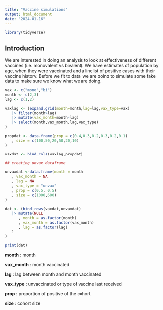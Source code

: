 ```yaml
---
title: "Vaccine simulations"
output: html_document
date: "2024-01-16"
---
```


```r

library(tidyverse)

```

## Introduction

We are interested in doing an analysis to look at effectiveness of different vaccines (i.e. monovalent vs bivalent). We have estimates of population by age, when they were vaccinated and a linelist of positive cases with their vaccine history. Before we fit to data, we are going to simulate some fake data to make sure we know what we are doing.

```r
vax <- c("mono","bi")
month <- c(2,3)
lag <- c(1,2)

vaxlag <- (expand.grid(month=month,lag=lag,vax_type=vax)
   |> filter(month>lag)
   |> mutate(vax_month=month-lag)
   |> select(month,vax_month,lag,vax_type)
)

propdat <- data.frame(prop = c(0.4,0.3,0.2,0.3,0.2,0.1)
   , size = c(100,50,20,50,20,10)
)

vaxdat <- bind_cols(vaxlag,propdat)

## creating unvax dataframe

unvaxdat <-data.frame(month = month
   , vax_month = NA
   , lag = NA
   , vax_type = "unvax"
   , prop = c(0.5, 0.5)
   , size = c(1000,600)
)

dat <- (bind_rows(vaxdat,unvaxdat)
   |> mutate(NULL
      , month = as.factor(month)
      , vax_month = as.factor(vax_month)
      , lag = as.factor(lag)
   )
)

print(dat)

```

**month** : month

**vax_month** : month vaccinated

**lag** : lag between month and month vaccinated 

**vax_type** : unvaccinated or type of vaccine last received 

**prop** : proportion of positive of the cohort 

**size** : cohort size

